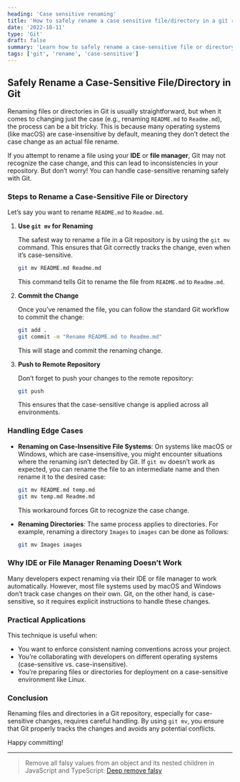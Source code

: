 ```yaml
---
heading: 'Case sensitive renaming'
title: 'How to safely rename a case sensitive file/directory in a git repo?'
date: '2022-10-11'
type: 'Git'
draft: false
summary: 'Learn how to safely rename a case-sensitive file or directory in a Git repository.'
tags: ['git', 'rename', 'case-sensitive']
---
```



## Safely Rename a Case-Sensitive File/Directory in Git

Renaming files or directories in Git is usually straightforward, but when it comes to changing just the case (e.g., renaming `README.md` to `Readme.md`), the process can be a bit tricky. This is because many operating systems (like macOS) are case-insensitive by default, meaning they don’t detect the case change as an actual file rename.

If you attempt to rename a file using your **IDE** or **file manager**, Git may not recognize the case change, and this can lead to inconsistencies in your repository. But don’t worry! You can handle case-sensitive renaming safely with Git.

### Steps to Rename a Case-Sensitive File or Directory

Let’s say you want to rename `README.md` to `Readme.md`.

1. **Use `git mv` for Renaming**

   The safest way to rename a file in a Git repository is by using the `git mv` command. This ensures that Git correctly tracks the change, even when it’s case-sensitive.

   ```bash
   git mv README.md Readme.md
   ```

   This command tells Git to rename the file from `README.md` to `Readme.md`.

2. **Commit the Change**

   Once you’ve renamed the file, you can follow the standard Git workflow to commit the change:

   ```bash
   git add .
   git commit -m "Rename README.md to Readme.md"
   ```

   This will stage and commit the renaming change.

3. **Push to Remote Repository**

   Don’t forget to push your changes to the remote repository:

   ```bash
   git push
   ```

   This ensures that the case-sensitive change is applied across all environments.

### Handling Edge Cases

- **Renaming on Case-Insensitive File Systems**: On systems like macOS or Windows, which are case-insensitive, you might encounter situations where the renaming isn’t detected by Git. If `git mv` doesn’t work as expected, you can rename the file to an intermediate name and then rename it to the desired case:

  ```bash
  git mv README.md temp.md
  git mv temp.md Readme.md
  ```

  This workaround forces Git to recognize the case change.

- **Renaming Directories**: The same process applies to directories. For example, renaming a directory `Images` to `images` can be done as follows:

  ```bash
  git mv Images images
  ```

### Why IDE or File Manager Renaming Doesn’t Work

Many developers expect renaming via their IDE or file manager to work automatically. However, most file systems used by macOS and Windows don’t track case changes on their own. Git, on the other hand, is case-sensitive, so it requires explicit instructions to handle these changes.

### Practical Applications

This technique is useful when:

- You want to enforce consistent naming conventions across your project.
- You’re collaborating with developers on different operating systems (case-sensitive vs. case-insensitive).
- You’re preparing files or directories for deployment on a case-sensitive environment like Linux.

### Conclusion

Renaming files and directories in a Git repository, especially for case-sensitive changes, requires careful handling. By using `git mv`, you ensure that Git properly tracks the changes and avoids any potential conflicts.

Happy committing! <Twemoji emoji="clinking-beer-mugs" />

---

> Remove all falsy values from an object and its nested children in JavaScript and TypeScript: [Deep remove falsy](/snippets/deep-remove-falsy-values-from-an-object)

<SocialAccounts />
